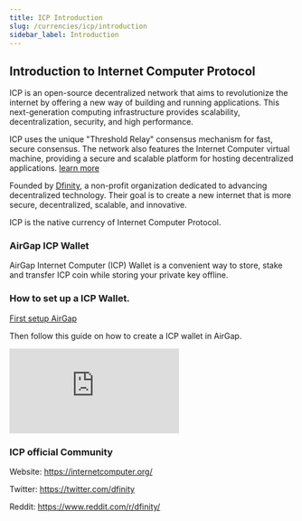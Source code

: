 ```yaml
---
title: ICP Introduction
slug: /currencies/icp/introduction
sidebar_label: Introduction
---
```


## Introduction to Internet Computer Protocol

ICP is an open-source decentralized network that aims to revolutionize the internet by offering a new way of building and running applications. This next-generation computing infrastructure provides scalability, decentralization, security, and high performance.

ICP uses the unique "Threshold Relay" consensus mechanism for fast, secure consensus. The network also features the Internet Computer virtual machine, providing a secure and scalable platform for hosting decentralized applications. [learn more](https://internetcomputer.org/)

Founded by [Dfinity](https://dfinity.org/), a non-profit organization dedicated to advancing decentralized technology. Their goal is to create a new internet that is more secure, decentralized, scalable, and innovative.

ICP is the native currency of Internet Computer Protocol.

### AirGap ICP Wallet

AirGap Internet Computer (ICP) Wallet is a convenient way to store, stake and transfer ICP coin while storing your private key offline.

### How to set up a ICP Wallet.

[First setup AirGap](/guides/step-by-step-guide)

Then follow this guide on how to create a ICP wallet in AirGap.

<div class="yt-container">
  <iframe
    class="yt-video"
    src="https://www.youtube.com/embed/5vxjQq3sfG4"
    frameborder="0"
    allowfullscreen
  ></iframe>
</div>

### ICP official Community

Website: https://internetcomputer.org/

Twitter: https://twitter.com/dfinity

Reddit: https://www.reddit.com/r/dfinity/
